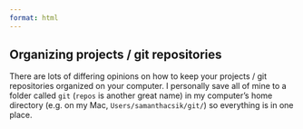 ```yaml
---
format: html
---
```


::: {.callout-tip collapse="true"}
## Organizing projects / git repositories
There are lots of differing opinions on how to keep your projects / git repositories organized on your computer. I personally save all of mine to a folder called `git` (`repos` is another great name) in my computer's home directory (e.g. on my Mac, `Users/samanthacsik/git/`) so everything is in one place.
:::